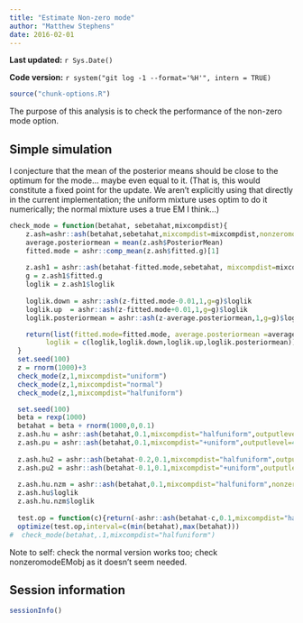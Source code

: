 ```yaml
---
title: "Estimate Non-zero mode"
author: "Matthew Stephens"
date: 2016-02-01
---
```


**Last updated:** `r Sys.Date()`

**Code version:** `r system("git log -1 --format='%H'", intern = TRUE)`

```r
source("chunk-options.R")
```

The purpose of this analysis is to check the performance of the non-zero mode option.

## Simple simulation

I conjecture that the mean of the posterior means should be close to the optimum for the mode...
maybe even equal to it. (That is, this would constitute a fixed point for the update. We aren't
explicitly using that directly in the current implementation; the uniform mixture uses optim to
do it numerically; the normal mixture uses a true EM I think...)

```r

check_mode = function(betahat, sebetahat,mixcompdist){
    z.ash=ashr::ash(betahat,sebetahat,mixcompdist=mixcompdist,nonzeromode=TRUE)
    average.posteriormean = mean(z.ash$PosteriorMean)
    fitted.mode = ashr::comp_mean(z.ash$fitted.g)[1]
    
    z.ash1 = ashr::ash(betahat-fitted.mode,sebetahat, mixcompdist=mixcompdist) #refit to get g
    g = z.ash1$fitted.g
    loglik = z.ash1$loglik
    
    loglik.down = ashr::ash(z-fitted.mode-0.01,1,g=g)$loglik
    loglik.up  = ashr::ash(z-fitted.mode+0.01,1,g=g)$loglik
    loglik.posteriormean = ashr::ash(z-average.posteriormean,1,g=g)$loglik

    return(list(fitted.mode=fitted.mode, average.posteriormean =average.posteriormean,
         loglik = c(loglik,loglik.down,loglik.up,loglik.posteriormean)))
  }
  set.seed(100)
  z = rnorm(1000)+3
  check_mode(z,1,mixcompdist="uniform")
  check_mode(z,1,mixcompdist="normal")
  check_mode(z,1,mixcompdist="halfuniform")
```

```r
  set.seed(100)
  beta = rexp(1000)
  betahat = beta + rnorm(1000,0,0.1)
  z.ash.hu = ashr::ash(betahat,0.1,mixcompdist="halfuniform",outputlevel=4,method="shrink")
  z.ash.pu = ashr::ash(betahat,0.1,mixcompdist="+uniform",outputlevel=4,method="shrink")
  
  z.ash.hu2 = ashr::ash(betahat-0.2,0.1,mixcompdist="halfuniform",outputlevel=4,method="shrink")
  z.ash.pu2 = ashr::ash(betahat-0.1,0.1,mixcompdist="+uniform",outputlevel=4,method="shrink")
  
  z.ash.hu.nzm = ashr::ash(betahat,0.1,mixcompdist="halfuniform",nonzeromode=TRUE,method="shrink")
  z.ash.hu$loglik
  z.ash.hu.nzm$loglik
  
  test.op = function(c){return(-ashr::ash(betahat-c,0.1,mixcompdist="halfuniform",outputlevel=4,method="shrink")$loglik)}
  optimize(test.op,interval=c(min(betahat),max(betahat)))
#  check_mode(betahat,.1,mixcompdist="halfuniform")
```

Note to self: check the normal version works too; check nonzeromodeEMobj  as it doesn't seem needed.

## Session information

```r
sessionInfo()
```

